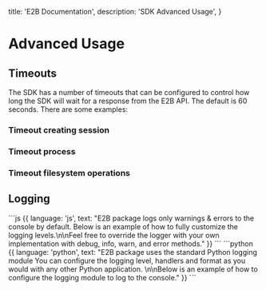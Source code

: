   title: 'E2B Documentation',
  description: 'SDK Advanced Usage',
}

# Advanced Usage

## Timeouts

The SDK has a number of timeouts that can be configured to control how long the SDK will wait for a response from the E2B API. The default is 60 seconds.
There are some examples:

### Timeout creating session

<CodeGroupAutoload path="timeout/timeout_session" isRunnable={false} />


### Timeout process
<CodeGroupAutoload path="timeout/timeout_process" isRunnable={false} />

### Timeout filesystem operations

<CodeGroupAutoload path="timeout/timeout_filesystem" isRunnable={false} />

## Logging

<LanguageSpecificText>
  ```js {{ language: 'js', text: "E2B package logs only warnings & errors to the console by default. Below is an example of how to fully customize the logging levels.\n\nFeel free to override the logger with your own implementation with debug, info, warn, and error methods." }}
  ```
  ```python {{ language: 'python', text: "E2B package uses the standard Python logging module You can configure the logging level, handlers and format as you would with any other Python application. \n\nBelow is an example of how to configure the logging module to log to the console." }}
  ```
</LanguageSpecificText>

<CodeGroupAutoload path="logging/e2b_logging" isRunnable={false} />
